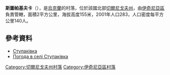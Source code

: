 {{coord|50|49|50|N|32|35|3|E|scale:100000|display=title}}

'''斯圖帕基夫卡'''（{{lang-uk|Ступаківка}}），是[[烏克蘭|烏克蘭]]的村落，位於該國北部[[切爾尼戈夫州|切爾尼戈夫州]]，由[[伊奇尼亞區|伊奇尼亞區]]負責管轄，面積2平方公里，海拔高度155米，2001年人口283，人口密度每平方公里140人。

==參考資料==
* [http://w1.c1.rada.gov.ua/pls/z7503/A005?rdat1=15.06.2015&rf7571=40007 Ступаківка]
* [http://weather.in.ua/ua/chernigovskaja/25446 Погода в селі Ступаківка] {{Wayback|url=http://weather.in.ua/ua/chernigovskaja/25446 |date=20160305205050 }}

[[Category:切爾尼戈夫州村落|Category:切爾尼戈夫州村落]]
[[Category:伊奇尼亞區村落|Category:伊奇尼亞區村落]]


{{Chernihiv-geo-stub}}